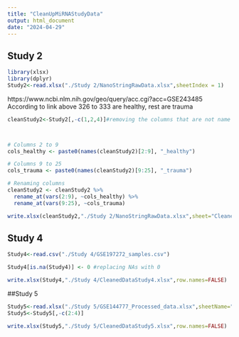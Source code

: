---
title: "CleanUpMiRNAStudyData"
output: html_document
date: "2024-04-29"
---

## Study 2

```{r}
library(xlsx)
library(dplyr)
Study2<-read.xlsx("./Study 2/NanoStringRawData.xlsx",sheetIndex = 1)

```
https://www.ncbi.nlm.nih.gov/geo/query/acc.cgi?acc=GSE243485 
According to link above 326 to 333 are healthy, rest are trauma
```{r}
cleanStudy2<-Study2[,-c(1,2,4)]#removing the columns that are not name



# Columns 2 to 9
cols_healthy <- paste0(names(cleanStudy2)[2:9], "_healthy")

# Columns 9 to 25
cols_trauma <- paste0(names(cleanStudy2)[9:25], "_trauma")

# Renaming columns
cleanStudy2 <- cleanStudy2 %>%
  rename_at(vars(2:9), ~cols_healthy) %>%
  rename_at(vars(9:25), ~cols_trauma)
```

```{r}
write.xlsx(cleanStudy2,"./Study 2/NanoStringRawData.xlsx",sheet="CleanedData",append=TRUE,row.names=FALSE)
```

## Study 4

```{r}
Study4<-read.csv("./Study 4/GSE197272_samples.csv")

Study4[is.na(Study4)] <- 0 #replacing NAs with 0

write.xlsx(Study4,"./Study 4/CleanedDataStudy4.xlsx",row.names=FALSE)
```

##Study 5

```{r}
Study5<-read.xlsx("./Study 5/GSE144777_Processed_data.xlsx",sheetName="mirna_rawcounts",startRow=3)
Study5<-Study5[,-c(2:4)]

```

```{r}
write.xlsx(Study5,"./Study 5/CleanedDataStudy5.xlsx",row.names=FALSE)
```
